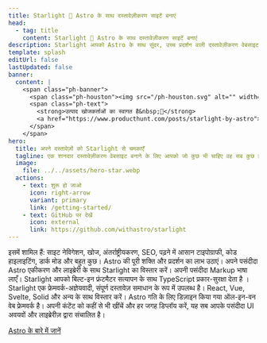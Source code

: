 ```yaml
---
title: Starlight 🌟 Astro के साथ दस्तावेज़ीकरण साइटें बनाएं
head:
  - tag: title
    content: Starlight 🌟 Astro के साथ दस्तावेज़ीकरण साइटें बनाएं
description: Starlight आपको Astro के साथ सुंदर, उच्च प्रदर्शन वाली दस्तावेज़ीकरण वेबसाइट बनाने में मदद करता है।
template: splash
editUrl: false
lastUpdated: false
banner:
  content: |
    <span class="ph-banner">
      <span class="ph-houston"><img src="/ph-houston.svg" alt="" width="72" height="72"/></span>
      <span class="ph-text">
        <strong>उत्पाद खोजकर्ताओं का स्वागत है&nbsp;👋</strong>
        <a href="https://www.producthunt.com/posts/starlight-by-astro">हम अभी लाइव हैं!</a>
      </span>
    </span>
hero:
  title: अपने दस्तावेज़ों को Starlight से चमकाएँ
  tagline: एक शानदार दस्तावेज़ीकरण वेबसाइट बनाने के लिए आपको जो कुछ भी चाहिए वह सब कुछ इधर हैं। तेज़, अभिगम्य और उपयोग में आसान।
  image:
    file: ../../assets/hero-star.webp
  actions:
    - text: शुरू हो जाओ
      icon: right-arrow
      variant: primary
      link: /getting-started/
    - text: GitHub पर देखें
      icon: external
      link: https://github.com/withastro/starlight
---
```



<CardGrid stagger>
	<Card title="दस्तावेज़ीकरण जो प्रसन्न करता है" icon="open-book">
		इसमें शामिल हैं: साइट नेविगेशन, खोज, अंतर्राष्ट्रीयकरण, SEO, पढ़ने में आसान टाइपोग्राफी, कोड हाइलाइटिंग,
    डार्क मोड और बहुत कुछ।
	</Card>
	<Card title="Astro द्वारा संचालित" icon="rocket">
    Astro की पूरी शक्ति और प्रदर्शन का लाभ उठाएं। अपने पसंदीदा Astro एकीकरण और लाइब्रेरी के साथ
    Starlight का विस्तार करें।
	</Card>
	<Card title="Markdown, Markdoc, and MDX" icon="document">
    अपनी पसंदीदा Markup भाषा लाएँ। Starlight आपको बिल्ट-इन फ्रंटमैटर सत्यापन के साथ TypeScript
    प्रकार-सुरक्षा देता है ।
	</Card>
	<Card title="Bring your own UI components" icon="puzzle">
    Starlight एक फ्रेमवर्क-अज्ञेयवादी, संपूर्ण दस्तावेज़ समाधान के रूप में उपलब्ध है। React, Vue,
    Svelte, Solid और अन्य के साथ विस्तार करें।
	</Card>
</CardGrid>

<AboutAstro title="Brought to you by">
Astro गति के लिए डिज़ाइन किया गया ऑल-इन-वन वेब फ्रेमवर्क है।
अपनी कंटेंट को कहीं से भी खींचें और हर जगह डिप्लॉय करें, यह सब आपके पसंदीदा UI अवयवों और लाइब्रेरीज़ द्वारा संचालित है।

[Astro के बारे में जानें](https://astro.build/)

</AboutAstro>
